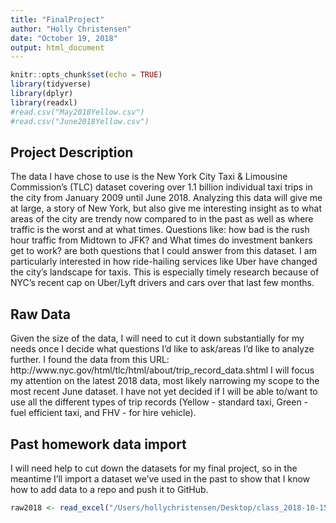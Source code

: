```yaml
---
title: "FinalProject"
author: "Holly Christensen"
date: "October 19, 2018"
output: html_document
---
```


```r
knitr::opts_chunk$set(echo = TRUE)
library(tidyverse)
library(dplyr)
library(readxl)
#read.csv("May2018Yellow.csv")
#read.csv("June2018Yellow.csv")
```

## Project Description

The data I have chose to use is the New York City Taxi & Limousine Commission’s (TLC) dataset covering over 1.1 billion individual taxi trips in the city from January 2009 until June 2018. Analyzing this data will give me at large, a story of New York, but also give me interesting insight as to what areas of the city are trendy now compared to in the past as well as where traffic is the worst and at what times. Questions like: how bad is the rush hour traffic from Midtown to JFK? and What times do investment bankers get to work? are both questions that I could answer from this dataset. I am particularly interested in how ride-hailing services like Uber have changed the city’s landscape for taxis. This is especially timely research because of NYC’s recent cap on Uber/Lyft drivers and cars over that last few months. 

## Raw Data

Given the size of the data, I will need to cut it down substantially for my needs once I decide what questions I'd like to ask/areas I'd like to analyze further. I found the data from this URL: http://www.nyc.gov/html/tlc/html/about/trip_record_data.shtml
I will focus my attention on the latest 2018 data, most likely narrowing my scope to the most recent June dataset. I have not yet decided if I will be able to/want to use all the different types of trip records (Yellow - standard taxi, Green - fuel efficient taxi, and FHV - for hire vehicle). 

## Past homework data import

I will need help to cut down the datasets for my final project, so in the meantime I'll import a dataset we've used in the past to show that I know how to add data to a repo and push it to GitHub.

```r
raw2018 <- read_excel("/Users/hollychristensen/Desktop/class_2018-10-15/2018data.xlsx", skip = 2)
```

